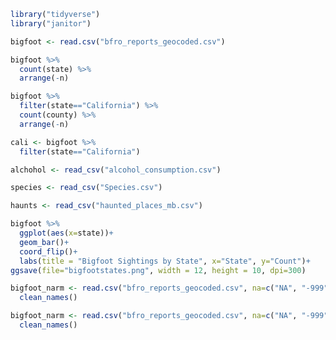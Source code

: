 ```r
library("tidyverse")
library("janitor")
```


```r
bigfoot <- read.csv("bfro_reports_geocoded.csv")
```

```r
bigfoot %>%
  count(state) %>%
  arrange(-n)
```

```r
bigfoot %>%
  filter(state=="California") %>%
  count(county) %>%
  arrange(-n)
```

```r
cali <- bigfoot %>%
  filter(state=="California")
```

```r
alchohol <- read_csv("alcohol_consumption.csv")
```

```r
species <- read_csv("Species.csv")
```

```r
haunts <- read_csv("haunted_places_mb.csv")
```

```r
bigfoot %>%
  ggplot(aes(x=state))+
  geom_bar()+
  coord_flip()+
  labs(title = "Bigfoot Sightings by State", x="State", y="Count")+
ggsave(file="bigfootstates.png", width = 12, height = 10, dpi=300)
```

```r
bigfoot_narm <- read.csv("bfro_reports_geocoded.csv", na=c("NA", "-999", "", ".")) %>%
  clean_names()
```

```r
bigfoot_narm <- read.csv("bfro_reports_geocoded.csv", na=c("NA", "-999", "", ".")) %>%
  clean_names()
```

